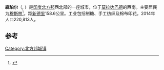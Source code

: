 {{multiple issues|
{{Expand English|time=2017-03-18T20:21:54+00:00}}
{{citation style|time=2017-03-18T20:21:54+00:00}}
{{expand|time=2017-03-18T20:21:54+00:00}}
}}
{{Infobox settlement
| name                    = 森珀尔
| native_name             = {{Nastaliq|سمبھل}}<br />
संभल
| native_name_lang        = hi
| other_name              = 
| nickname                = 
| settlement_type         = 城市
| image_skyline           = 
| image_alt               = 
| image_caption           = 
| pushpin_map             = India Uttar Pradesh
| pushpin_label_position  = right
| pushpin_map_alt         = 
| pushpin_map_caption     = 森珀尔在北方邦的位置
| coordinates             = {{coord|28.58|N|78.55|E|display=inline,title}}
|latd=28|latm=34|lats=48|latNS=N
|longd=78|longm=33|longs=0|longEW=E
| subdivision_type        = 国家
| subdivision_name        = {{flag|India}}
| subdivision_type1       = [[印度的邦和中央直辖区|邦]]
| subdivision_name1       = [[北方邦|北方邦]]
| established_title       = <!-- Established -->
| established_date        = 
| founder                 = [[Prithviraj_Chauhan|Prithviraj Chauhan]]
| named_for               = 
| government_type         = 城镇
| leader_title1           = 
| leader_name1            = 
| governing_body          = 
| unit_pref               = Metric
| area_footnotes          = 
| area_rank               = 
| area_total_km2          = 16
| elevation_footnotes     = 
| elevation_m             = 293
| population_total         = 220,813 (市区)
| population_as_of        = 2014
| population_rank         = 
| population_density_km2  = 11433
| population_footnotes = <ref name="2011 census data">{{cite web|title=Census of India Search details|url=http://www.censusindia.gov.in/pca/SearchDetails.aspx?Id=123480|publisher=censusindia.gov.in|accessdate=2015-05-10|archive-date=2015-05-18|archive-url=https://web.archive.org/web/20150518133135/http://www.censusindia.gov.in/pca/SearchDetails.aspx?Id=123480|dead-url=no}}</ref>
| demographics1_title1    = Official
| demographics1_info1     = [[印地语|印地语]]、[[乌尔都语|乌尔都语]]
| timezone1               = [[印度标准时间|IST]]
| utc_offset1             = +5:30
| population_demonym      = Sambhali
| postal_code_type        = [[Postal_Index_Number|PIN]]
| postal_code             = 244302
| area_code_type          = 电话区号
| area_code               =  (+91)    (05923)
| registration_plate      = UP 38, Old registration = UP 21 (Till 2011)
| website                 = {{URL|http://sambhal.nic.in}}
| footnotes               = 
}}
'''森珀尔'''（{{lang-hi|संभल}}, {{lang-ur|سنبھل}}）是[[印度|印度]][[北方邦|北方邦]]西北部的一座城市，位于[[莫拉达巴德|莫拉达巴德]]的西南。主要居民为[[穆斯林|穆斯林]]<ref>{{Cite web |url=http://articles.economictimes.indiatimes.com/2004-03-22/news/27375144_1_poll-fray-akhilesh-yadav-balram-singh-yadav |title=存档副本 |accessdate=2017-03-18 |archive-date=2016-08-22 |archive-url=https://web.archive.org/web/20160822194956/http://articles.economictimes.indiatimes.com/2004-03-22/news/27375144_1_poll-fray-akhilesh-yadav-balram-singh-yadav |dead-url=no }}</ref>。距[[新德里|新德里]]158.6公里。工业包括制糖、手工纺织及棉布印花。2014年人口220,813人。

==参考==
{{reflist}}

[[Category:北方邦城镇|Category:北方邦城镇]]